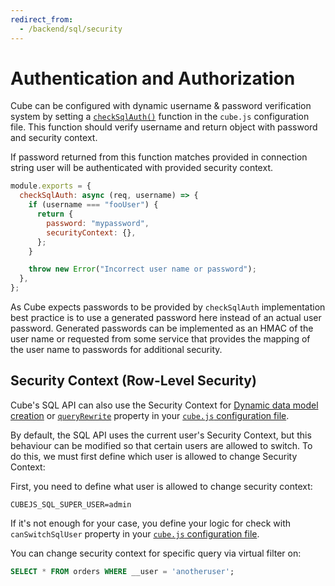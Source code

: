 ```yaml
---
redirect_from:
  - /backend/sql/security
---
```


# Authentication and Authorization

Cube can be configured with dynamic username & password verification system by
setting a [`checkSqlAuth()`][ref-config-check-sql-auth] function in the
`cube.js` configuration file. This function should verify username and return
object with password and security context.

If password returned from this function matches provided in connection string
user will be authenticated with provided security context.

```javascript
module.exports = {
  checkSqlAuth: async (req, username) => {
    if (username === "fooUser") {
      return {
        password: "mypassword",
        securityContext: {},
      };
    }

    throw new Error("Incorrect user name or password");
  },
};
```

As Cube expects passwords to be provided by `checkSqlAuth` implementation best
practice is to use a generated password here instead of an actual user password.
Generated passwords can be implemented as an HMAC of the user name or requested
from some service that provides the mapping of the user name to passwords for
additional security.

## Security Context (Row-Level Security)

Cube's SQL API can also use the Security Context for [Dynamic data model
creation][ref-dynamic-schemas] or [`queryRewrite`][ref-config-queryrewrite]
property in your [`cube.js` configuration file][ref-config-js].

By default, the SQL API uses the current user's Security Context, but this
behaviour can be modified so that certain users are allowed to switch. To do
this, we must first define which user is allowed to change Security Context:

First, you need to define what user is allowed to change security context:

```dotenv
CUBEJS_SQL_SUPER_USER=admin
```

If it's not enough for your case, you define your logic for check with
`canSwitchSqlUser` property in your [`cube.js` configuration
file][ref-config-js].

You can change security context for specific query via virtual filter on:

```sql
SELECT * FROM orders WHERE __user = 'anotheruser';
```

[ref-config-check-sql-auth]: /config#check-sql-auth
[ref-config-queryrewrite]: /config#query-rewrite
[ref-dynamic-schemas]: /schema/dynamic-schema-creation
[ref-config-js]: /config
